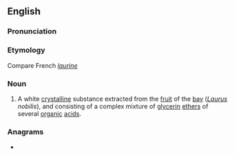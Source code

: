 {{also|Laurin|Lauřin}}
==English==

===Pronunciation===
{{rfp|lang=en}}

===Etymology===
Compare French ''[[laurine]]''

===Noun===
{{head|en|noun}}

# {{lb|en|chemistry}} A white [[crystalline]] substance extracted from the [[fruit]] of the [[bay]] (''[[Laurus]] nobilis''), and consisting of a complex mixture of [[glycerin]] [[ethers]] of several [[organic]] [[acid]]s.

===Anagrams===
* {{anagrams|en|Lurian|urinal}}